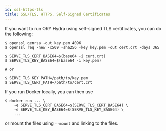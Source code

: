 ```yaml
---
id: ssl-https-tls
title: SSL/TLS, HTTPS, Self-Signed Certificates
---
```



If you want to run ORY Hydra using self-signed TLS certificates, you can do the
following:

```
$ openssl genrsa -out key.pem 4096
$ openssl req -new -x509 -sha256 -key key.pem -out cert.crt -days 365

$ SERVE_TLS_CERT_BASE64=$(base64 -i cert.crt)
$ SERVE_TLS_KEY_BASE64=$(base64 -i key.pem)

# or

$ SERVE_TLS_KEY_PATH=/path/to/key.pem
$ SERVE_TLS_CERT_PATH=/path/to/cert.crt
```

If you run Docker locally, you can then use

```
$ docker run ... \
    -e SERVE_TLS_CERT_BASE64=$(SERVE_TLS_CERT_BASE64) \
    -e SERVE_TLS_KEY_BASE64=$(SERVE_TLS_KEY_BASE64) \
    ...
```

or mount the files using `--mount` and linking to the files.
